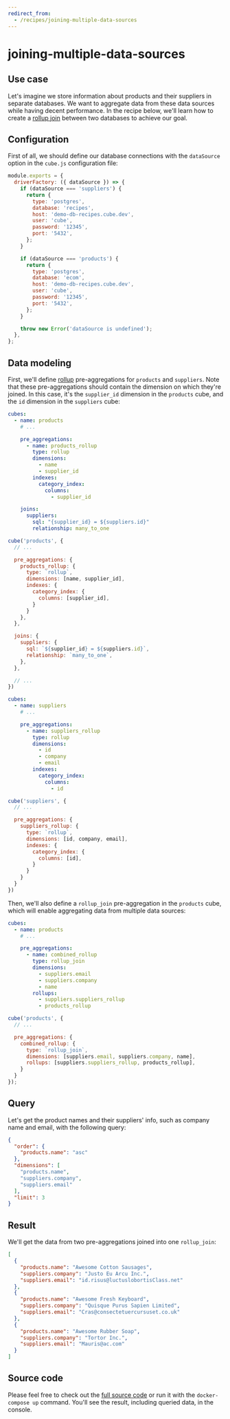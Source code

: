 ```yaml
---
redirect_from:
  - /recipes/joining-multiple-data-sources
---
```


# joining-multiple-data-sources
## Use case

Let's imagine we store information about products and their suppliers in
separate databases. We want to aggregate data from these data sources while
having decent performance. In the recipe below, we'll learn how to create a
[rollup join](https://cube.dev/docs/schema/reference/pre-aggregations#parameters-type-rollupjoin)
between two databases to achieve our goal.

## Configuration

First of all, we should define our database connections with the `dataSource`
option in the `cube.js` configuration file:

```javascript
module.exports = {
  driverFactory: ({ dataSource }) => {
    if (dataSource === 'suppliers') {
      return {
        type: 'postgres',
        database: 'recipes',
        host: 'demo-db-recipes.cube.dev',
        user: 'cube',
        password: '12345',
        port: '5432',
      };
    }

    if (dataSource === 'products') {
      return {
        type: 'postgres',
        database: 'ecom',
        host: 'demo-db-recipes.cube.dev',
        user: 'cube',
        password: '12345',
        port: '5432',
      };
    }

    throw new Error('dataSource is undefined');
  },
};
```

## Data modeling

First, we'll define
[rollup](https://cube.dev/docs/schema/reference/pre-aggregations#parameters-type-rollup)
pre-aggregations for `products` and `suppliers`. Note that these pre-aggregations should
contain the dimension on which they're joined. In this case, it's the `supplier_id`
dimension in the `products` cube, and the `id` dimension in the `suppliers` cube:

<CodeTabs>

```yaml
cubes:
  - name: products
    # ...

    pre_aggregations:
      - name: products_rollup
        type: rollup
        dimensions:
          - name
          - supplier_id
        indexes:
          category_index:
            columns:
              - supplier_id

    joins:
      suppliers:
        sql: "{supplier_id} = ${suppliers.id}"
        relationship: many_to_one
```

```javascript
cube('products', {
  // ...

  pre_aggregations: {
    products_rollup: {
      type: `rollup`,
      dimensions: [name, supplier_id],
      indexes: {
        category_index: {
          columns: [supplier_id],
        }
      }
    },
  },

  joins: {
    suppliers: {
      sql: `${supplier_id} = ${suppliers.id}`,
      relationship: `many_to_one`,
    },
  },

  // ...
})
```

</CodeTabs>

<CodeTabs>

```yaml
cubes:
  - name: suppliers
    # ...

    pre_aggregations:
      - name: suppliers_rollup
        type: rollup
        dimensions:
          - id
          - company
          - email
        indexes:
          category_index:
            columns:
              - id
```

```javascript
cube('suppliers', {
  // ...

  pre_aggregations: {
    suppliers_rollup: {
      type: `rollup`,
      dimensions: [id, company, email],
      indexes: {
        category_index: {
          columns: [id],
        }
      }
    }
  }
})
```

</CodeTabs>

Then, we'll also define a `rollup_join` pre-aggregation in the `products` cube, which will enable
aggregating data from multiple data sources:

<CodeTabs>

```yaml
cubes:
  - name: products
    # ...

    pre_aggregations:
      - name: combined_rollup
        type: rollup_join
        dimensions:
          - suppliers.email
          - suppliers.company
          - name
        rollups:
          - suppliers.suppliers_rollup
          - products_rollup
```

```javascript
cube('products', {
  // ...

  pre_aggregations: {
    combined_rollup: {
      type: `rollup_join`,
      dimensions: [suppliers.email, suppliers.company, name],
      rollups: [suppliers.suppliers_rollup, products_rollup],
    }
  }
});
```

</CodeTabs>

## Query

Let's get the product names and their suppliers' info, such as company name and
email, with the following query:

```json
{
  "order": {
    "products.name": "asc"
  },
  "dimensions": [
    "products.name",
    "suppliers.company",
    "suppliers.email"
  ],
  "limit": 3
}
```

## Result

We'll get the data from two pre-aggregations joined into one `rollup_join`:

```json
[
  {
    "products.name": "Awesome Cotton Sausages",
    "suppliers.company": "Justo Eu Arcu Inc.",
    "suppliers.email": "id.risus@luctuslobortisClass.net"
  },
  {
    "products.name": "Awesome Fresh Keyboard",
    "suppliers.company": "Quisque Purus Sapien Limited",
    "suppliers.email": "Cras@consectetuercursuset.co.uk"
  },
  {
    "products.name": "Awesome Rubber Soap",
    "suppliers.company": "Tortor Inc.",
    "suppliers.email": "Mauris@ac.com"
  }
]
```

## Source code

Please feel free to check out the
[full source code](https://github.com/cube-js/cube/tree/master/examples/recipes/joining-multiple-datasources-data)
or run it with the `docker-compose up` command. You'll see the result, including
queried data, in the console.
